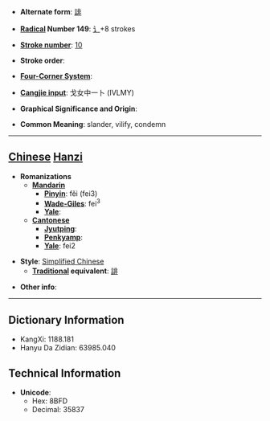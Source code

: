 * '''Alternate form''': [[誹]]

* '''[[Wiktionary:Chinese radical index| Radical]] Number 149''': [[Wiktionary:Chinese radical index 讠|讠]]+8 strokes

* '''[[Wiktionary:Chinese total strokes index|Stroke number]]''': [[Wiktionary:Chinese total strokes index 10|10]]

* '''Stroke order''': 

* '''[[Wiktionary:Chinese four corner index|Four-Corner System]]''': 

* '''[[Wiktionary:Chinese Cangjie index|Cangjie input]]''': 戈女中一卜 (IVLMY)

* '''Graphical Significance and Origin''': 

* '''Common Meaning''': slander, vilify, condemn

----

== [[Chinese]] [[Hanzi]] ==

* '''Romanizations'''
** '''[[Mandarin]]'''
*** '''[[Pinyin]]''': fěi (fei3)
*** '''[[Wade-Giles]]''': fei<sup>3</sup>
*** '''[[Yale]]''': 
** '''[[Cantonese]]'''
*** '''[[Jyutping]]''':
*** '''[[Penkyamp]]''': 
*** '''[[Yale]]''': fei2

* '''Style''': [[Simplified Chinese]] 
** '''[[Traditional Chinese|Traditional]] equivalent''': [[誹]]

* '''Other info''': 

----

== Dictionary Information ==

* KangXi: 1188.181
* Hanyu Da Zidian: 63985.040

== Technical Information ==

* '''Unicode''':
** Hex: 8BFD
** Decimal: 35837